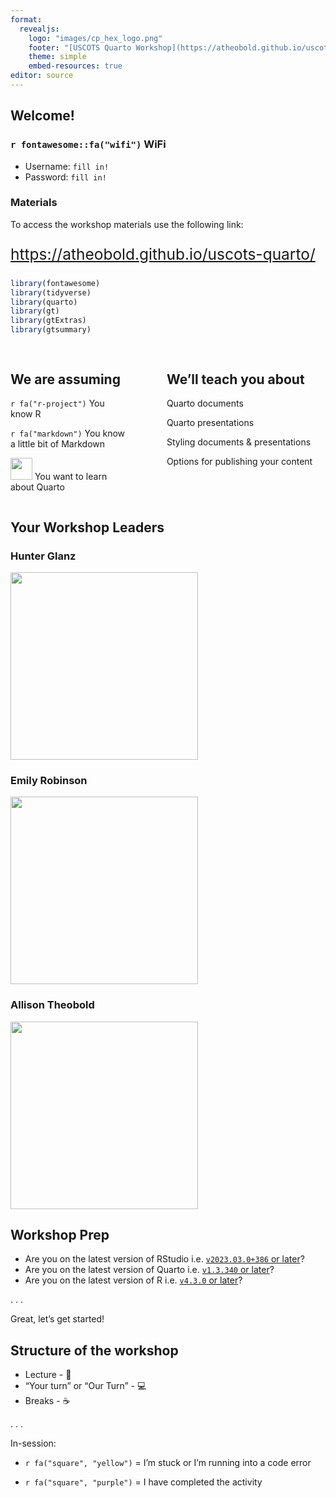 ```yaml
---
format: 
  revealjs:
    logo: "images/cp_hex_logo.png"
    footer: "[USCOTS Quarto Workshop](https://atheobold.github.io/uscots-quarto/)"
    theme: simple
    embed-resources: true
editor: source
---
```


## Welcome! 

### `r fontawesome::fa("wifi")` WiFi

-   Username: `fill in!`
-   Password: `fill in!` 

### Materials

To access the workshop materials use the following link:

::: {style="font-size: 1.75em; color: #000000;"}
<https://atheobold.github.io/uscots-quarto/>
:::

```r
library(fontawesome)
library(tidyverse)
library(quarto)
library(gt)
library(gtExtras)
library(gtsummary)
```

## 

::: columns
::: {.column width="40%"}
<h2>We are assuming</h2>

`r fa("r-project")` You know R

`r fa("markdown")` You know a little bit of Markdown

<img src="https://raw.githubusercontent.com/quarto-dev/quarto-web/main/favicon.png" style="display: inline-block; margin: 0; margin-bottom: -2px; height: 35px;"/></img> You want to learn about Quarto
:::

::: {.column width="5%"}
:::

::: {.column width="55%"}
::: fragment
<h2>We'll teach you about</h2>

Quarto documents

Quarto presentations

Styling documents & presentations

Options for publishing your content
:::
:::
:::

## Your Workshop Leaders

::: {layout-ncol="3"}
### Hunter Glanz

![](images/01-hunter_glanz.jpg){style="height: 300px;"}

### Emily Robinson

![](images/01-emily-robinson.jpg){style="height: 300px;"}

### Allison Theobold

![](images/01-allison_headshot.jpg){style="height: 300px;"}
:::

## Workshop Prep

-   Are you on the latest version of RStudio i.e. [`v2023.03.0+386` or later](https://posit.co/download/rstudio-desktop/)?
-   Are you on the latest version of Quarto i.e. [`v1.3.340` or later](https://quarto.org/docs/get-started/)?
-   Are you on the latest version of R i.e. [`v4.3.0` or later](https://cran.r-project.org/)?

. . .

[Great, let's get started!]{.r-fit-text}

## Structure of the workshop

-   Lecture - 🤠
-   "Your turn" or "Our Turn" - 💻
-   Breaks - ☕

. . .

In-session:

-   `r fa("square", "yellow")` = I'm stuck or I'm running into a code error

-   `r fa("square", "purple")` = I have completed the activity
